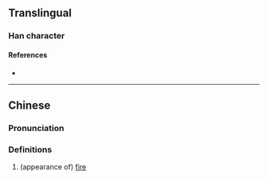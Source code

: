{{character info}}
==Translingual==

===Han character===
{{Han char|rn=86|rad=火|as=08|sn=12|four=77809|canj=ANF|ids=⿵門火}}

====References====
* {{Han ref|kx=0673.150|dkj=19102|hdz=74291.020|uh=711B|ud=28955|bh=DA65|bd=55909}}

----

==Chinese==
{{zh-forms}}

===Pronunciation===
{{zh-pron
|m=lìn
|c=leon6
|mc=
|oc=
|ma=
|cat=a
}}

===Definitions===
{{zh-hanzi}}

# (appearance of) [[fire]]
